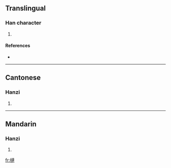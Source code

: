 {{also|梿}}
==Translingual==

===Han character===
{{Han char|rn=75|rad=木|as=11|sn=15|four=4593<sub>0</sub>|canj=木卜十十 (DYJJ)}}

# {{defn|Han|sort=木11}}

====References====
* {{Han ref|kx=0546.280|dkj=15356|dj=0934.260|hdz=21262.040|uh=69E4|ud=27108|bh=E5D1|bd=58833}}

----

==Cantonese==

===Hanzi===
{{yue-hanzi|jyut=|y=lin4|sim=梿}}

# {{defn|Cantonese}}

----

==Mandarin==

===Hanzi===
{{cmn-hanzi|sim=梿|pin=[[lián]] ([[lian2]])|wg=lien<sup>2</sup>}}

# {{defn|Mandarin}}

[[fr:槤]]